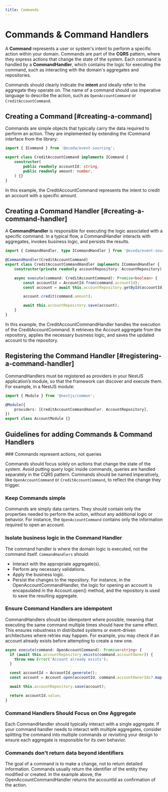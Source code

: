 ```yaml
---
title: Commands
---
```



# Commands & Command Handlers


 A **Command** represents a user or system's intent to perform a specific action within your domain. Commands are part of the **CQRS** pattern, where they express actions that change the state of the system. Each command is handled by a **CommandHandler**, which contains the logic for executing the command, such as interacting with the domain's aggregates and repositories.

Commands should clearly indicate the **intent** and ideally refer to the aggregate they operate on. The name of a command should use imperative language to describe the action, such as `OpenAccountCommand` or `CreditAccountCommand`.

## Creating a Command [#creating-a-command]

Commands are simple objects that typically carry the data required to perform an action. They are implemented by extending the ICommand interface from the library:

```typescript
import { ICommand } from '@ocoda/event-sourcing';

export class CreditAccountCommand implements ICommand {
	constructor(
		public readonly accountId: string,
		public readonly amount: number,
	) {}
}
```

In this example, the CreditAccountCommand represents the intent to credit an account with a specific amount.

## Creating a Command Handler [#creating-a-command-handler]

A **CommandHandler** is responsible for executing the logic associated with a specific command. In a typical flow, a CommandHandler interacts with aggregates, invokes business logic, and persists the results.

```typescript {3,9,11,13}
import { CommandHandler, type ICommandHandler } from '@ocoda/event-sourcing';

@CommandHandler(CreditAccountCommand)
export class CreditAccountCommandHandler implements ICommandHandler {
	constructor(private readonly accountRepository: AccountRepository) {}

	async execute(command: CreditAccountCommand): Promise<boolean> {
		const accountId = AccountId.from(command.accountId);
		const account = await this.accountRepository.getById(accountId);

		account.credit(command.amount);

		await this.accountRepository.save(account);
	}
}
```

In this example, the CreditAccountCommandHandler handles the execution of the CreditAccountCommand. It retrieves the Account aggregate from the repository, applies the necessary business logic, and saves the updated account to the repository.

## Registering the Command Handler [#registering-a-command-handler]

CommandHandlers must be registered as providers in your NestJS application’s module, so that the framework can discover and execute them. For example, in a NestJS module:

```typescript
import { Module } from '@nestjs/common';

@Module({
    providers: [CreditAccountCommandHandler, AccountRepository],
})
export class AccountModule {}
```

## Guidelines for adding Commands & Command Handlers

<Steps>
### Commands represent actions, not queries

Commands should focus solely on actions that change the state of the system. Avoid putting query logic inside commands, queries are handled separately in the CQRS pattern. Commands should be named imperatively, like `OpenAccountCommand` or `CreditAccountCommand`, to reflect the change they trigger.

### Keep Commands simple

Commands are simply data carriers. They should contain only the properties needed to perform the action, without any additional logic or behavior. For instance, the `OpenAccountCommand` contains only the information required to open an account.

### Isolate business logic in the Command Handler

The command handler is where the domain logic is executed, not the command itself. `CommandHandlers` should:
- Interact with the appropriate aggregate(s).
- Perform any necessary validations.
- Apply the business logic.
- Persist the changes to the repository.
For instance, in the OpenAccountCommandHandler, the logic for opening an account is encapsulated in the Account.open() method, and the repository is used to save the resulting aggregate.

### Ensure Command Handlers are idempotent
CommandHandlers should be idempotent where possible, meaning that executing the same command multiple times should have the same effect. This ensures robustness in distributed systems or event-driven architectures where retries may happen. For example, you may check if an account already exists before attempting to create a new one.

```typescript
async execute(command: OpenAccountCommand): Promise<string> {
  if (await this.accountRepository.exists(command.accountOwner)) {
    throw new Error('Account already exists');
  }

  const accountId = AccountId.generate();
  const account = Account.open(accountId, command.accountOwnerIds?.map(AccountOwnerId.from));

  await this.accountRepository.save(account);

  return accountId.value;
}
```

### Command Handlers Should Focus on One Aggregate

Each CommandHandler should typically interact with a single aggregate. If your command handler needs to interact with multiple aggregates, consider splitting the command into multiple commands or revisiting your design to ensure each aggregate is responsible for its own behavior.

### Commands don't return data beyond identifiers

The goal of a command is to make a change, not to return detailed information. Commands usually return the identifier of the entity they modified or created. In the example above, the OpenAccountCommandHandler returns the accountId as confirmation of the action.
</Steps>